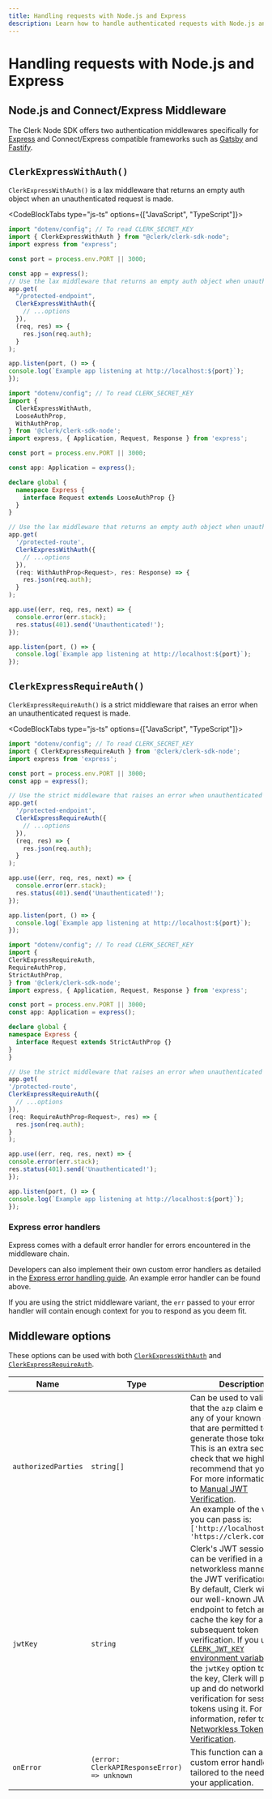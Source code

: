 ```yaml
---
title: Handling requests with Node.js and Express
description: Learn how to handle authenticated requests with Node.js and Express middleware using Clerk.
---
```


# Handling requests with Node.js and Express

## Node.js and Connect/Express Middleware

The Clerk Node SDK offers two authentication middlewares specifically for [Express](https://expressjs.com/) and Connect/Express compatible frameworks such as [Gatsby](https://www.gatsbyjs.com/docs/reference/functions/middleware-and-helpers/#custom-middleware) and [Fastify](https://www.fastify.io/docs/latest/Reference/Middleware/).

## `ClerkExpressWithAuth()`

`ClerkExpressWithAuth()` is a lax middleware that returns an empty auth object when an unauthenticated request is made.

<CodeBlockTabs type="js-ts" options={["JavaScript", "TypeScript"]}>
  ```js
  import "dotenv/config"; // To read CLERK_SECRET_KEY
  import { ClerkExpressWithAuth } from "@clerk/clerk-sdk-node";
  import express from "express";

  const port = process.env.PORT || 3000;

  const app = express();
  // Use the lax middleware that returns an empty auth object when unauthenticated
  app.get(
    "/protected-endpoint",
    ClerkExpressWithAuth({
      // ...options
    }),
    (req, res) => {
      res.json(req.auth);
    }
  );

app.listen(port, () => {
  console.log(`Example app listening at http://localhost:${port}`);
});
  ```

  ```typescript
  import "dotenv/config"; // To read CLERK_SECRET_KEY
  import {
    ClerkExpressWithAuth,
    LooseAuthProp,
    WithAuthProp,
  } from '@clerk/clerk-sdk-node';
  import express, { Application, Request, Response } from 'express';

  const port = process.env.PORT || 3000;

  const app: Application = express();

  declare global {
    namespace Express {
      interface Request extends LooseAuthProp {}
    }
  }

  // Use the lax middleware that returns an empty auth object when unauthenticated
  app.get(
    '/protected-route',
    ClerkExpressWithAuth({
      // ...options
    }),
    (req: WithAuthProp<Request>, res: Response) => {
      res.json(req.auth);
    }
  );

  app.use((err, req, res, next) => {
    console.error(err.stack);
    res.status(401).send('Unauthenticated!');
  });

  app.listen(port, () => {
    console.log(`Example app listening at http://localhost:${port}`);
  });
  ```
</CodeBlockTabs>

## `ClerkExpressRequireAuth()`

`ClerkExpressRequireAuth()` is a strict middleware that raises an error when an unauthenticated request is made.

<CodeBlockTabs type="js-ts" options={["JavaScript", "TypeScript"]}>
  ```js
  import "dotenv/config"; // To read CLERK_SECRET_KEY
  import { ClerkExpressRequireAuth } from '@clerk/clerk-sdk-node';
  import express from 'express';

  const port = process.env.PORT || 3000;
  const app = express();

  // Use the strict middleware that raises an error when unauthenticated
  app.get(
    '/protected-endpoint',
    ClerkExpressRequireAuth({
      // ...options
    }),
    (req, res) => {
      res.json(req.auth);
    }
  );

  app.use((err, req, res, next) => {
    console.error(err.stack);
    res.status(401).send('Unauthenticated!');
  });

  app.listen(port, () => {
    console.log(`Example app listening at http://localhost:${port}`);
  });
  ```

  ```typescript
  import "dotenv/config"; // To read CLERK_SECRET_KEY
import {
  ClerkExpressRequireAuth,
  RequireAuthProp,
  StrictAuthProp,
} from '@clerk/clerk-sdk-node';
import express, { Application, Request, Response } from 'express';

const port = process.env.PORT || 3000;
const app: Application = express();

declare global {
  namespace Express {
    interface Request extends StrictAuthProp {}
  }
}

// Use the strict middleware that raises an error when unauthenticated
app.get(
  '/protected-route',
  ClerkExpressRequireAuth({
    // ...options
  }),
  (req: RequireAuthProp<Request>, res) => {
    res.json(req.auth);
  }
);

app.use((err, req, res, next) => {
  console.error(err.stack);
  res.status(401).send('Unauthenticated!');
});

app.listen(port, () => {
  console.log(`Example app listening at http://localhost:${port}`);
});

  ```
</CodeBlockTabs>

### Express error handlers

Express comes with a default error handler for errors encountered in the middleware chain.

Developers can also implement their own custom error handlers as detailed in the [Express error handling guide](https://expressjs.com/en/guide/error-handling.html). An example error handler can be found above.

If you are using the strict middleware variant, the `err` passed to your error handler will contain enough context for you to respond as you deem fit.

## Middleware options

These options can be used with both [`ClerkExpressWithAuth`](#clerk-express-with-auth) and [`ClerkExpressRequireAuth`](#clerk-express-require-auth).

| Name        | Type        | Description    |
| ----------- | ----------- | -------------- |
| `authorizedParties`| `string[]` | Can be used to validate that the `azp` claim equals any of your known origins that are permitted to generate those tokens. This is an extra security check that we highly recommend that you do. For more information, refer to [Manual JWT Verification](https://clerk.com/docs/backend-requests/handling/manual-jwt).<br />An example of the value you can pass is: `['http://localhost:4003', 'https://clerk.com']` |
| `jwtKey`  | `string` | Clerk's JWT session token can be verified in a networkless manner using the JWT verification key. By default, Clerk will use our well-known JWKs endpoint to fetch and cache the key for any subsequent token verification. If you use the [`CLERK_JWT_KEY` environment variable](/docs/deployments/clerk-environment-variables#api-and-sdk-configuration) or the `jwtKey` option to supply the key, Clerk will pick it up and do networkless verification for session tokens using it. For more information, refer to [Networkless Token Verification](/docs/references/nodejs/token-verification#validate-the-authorized-party-of-a-session-token). |
| `onError` | `(error: ClerkAPIResponseError) => unknown` | This function can act as a custom error handler tailored to the needs of your application.  |
